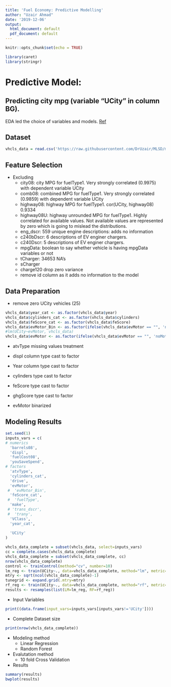 ---
title: 'Fuel Economy: Predictive Modelling'
author: "Uzair Ahmad"
date: '2019-12-06'
output:
  html_document: default
  pdf_document: default
---

```{r setup, include=FALSE}
knitr::opts_chunk$set(echo = TRUE)
```

```{R, load_libraries, message=F, warning=F, echo=FALSE}
library(caret) 
library(stringr)
```

# Predictive Model: 

## Predicting city mpg (variable “UCity” in column BG). {.tabset .tabset-fade .tabset-pills}

EDA led the choice of variables and models. [Ref](https://rpubs.com/uzair/fueleco)

## Dataset

```{R, laod_data, echo=FALSE}
vhcls_data = read.csv('https://raw.githubusercontent.com/DrUzair/MLSD/master/Datasets/vehicles.csv')
```

## Feature Selection

- Excluding 
  - city08: city MPG for fuelType1. Very strongly correlated (0.9975) with dependent variable UCity
  - comb08: combined MPG for fuelType1. Very strongly correlated (0.9859) with dependent variable UCity
  - highway08: highway MPG for fuelType1. cor(UCity, highway08) 0.9334
  - highway08U: highway unrounded MPG for fuelType1. Highly correlated for available values. Not available values are represented by zero which is going to mislead the distributions. 
  - eng_dscr: 559 unique engine descriptions: adds no information
  - c240bDscr: 6 descriptions of EV enginer chargers. 
  - c240Dscr: 5 descriptions of EV enginer chargers.
  - mpgData: boolean to say whether vehicle is having mpgData variables or not
  - tCharger: 34653 NA's
  - sCharger
  - charge120 drop zero variance
  - remove id column as it adds no information to the model

## Data Preparation

- remove zero UCity vehicles (25)
```{R, echo=FALSE}
vhcls_data$year_cat <- as.factor(vhcls_data$year)
vhcls_data$cylinders_cat <- as.factor(vhcls_data$cylinders)
vhcls_data$feScore_cat <- as.factor(vhcls_data$feScore)
vhcls_data$evMotor_Bin <- as.factor(ifelse(vhcls_data$evMotor == "", 'noMotor', 'evMotor' ))
#lm(UCity~evMotor, vhcls_data)
vhcls_data$evMotor <- as.factor(ifelse(vhcls_data$evMotor == "", 'noMotor', vhcls_data$evMotor ))
```
- atvType missing values treatment

- displ column type cast to factor


- Year column type cast to factor

- cylinders type cast to factor

- feScore type cast to factor

- ghgScore type cast to factor

- evMotor binarized

## Modeling Results
  
```{R, train_models, message=F, warning=F, echo=FALSE}
set.seed(1)
inputs_vars = c(
# numerics
  'barrels08',
  'displ',
  'fuelCost08',
  'youSaveSpend',
# factors
  'atvType',
  'cylinders_cat', 
  'drive',
  'evMotor',
 #  'evMotor_Bin',
  'feScore_cat',
 #  'fuelType',
  'make',
 # 'trans_dscr',
 #  'trany',
  'VClass',
  'year_cat',
  
  'UCity'
)

vhcls_data_complete = subset(vhcls_data, select=inputs_vars)
cc = complete.cases(vhcls_data_complete)
vhcls_data_complete = subset(vhcls_data_complete, cc)
nrow(vhcls_data_complete)
control <- trainControl(method="cv", number=10)
lm_reg <- train(UCity~., data=vhcls_data_complete, method="lm", metric="RMSE", trControl=control)
mtry <- sqrt(ncol(vhcls_data_complete)-1)
tunegrid <- expand.grid(.mtry=mtry)
rf_reg <- train(UCity~., data=vhcls_data_complete, method="rf", metric="RMSE", tuneGrid=tunegrid, trControl=control)
results <- resamples(list(LM=lm_reg, RF=rf_reg))
```

- Input Variables
```{R, echo=FALSE}
print((data.frame(input_vars=inputs_vars[inputs_vars!='UCity'])))
```
- Complete Dataset size
```{R, echo=FALSE}
print(nrow(vhcls_data_complete))
```
- Modeling method
  - Linear Regression
  - Random Forest
- Evalutation method
  - 10 fold Cross Validation
- Results
```{R, echo=FALSE}
summary(results)
bwplot(results)
```
